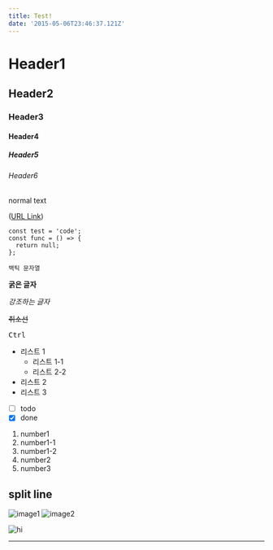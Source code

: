 ```yaml
---
title: Test!
date: '2015-05-06T23:46:37.121Z'
---
```



# Header1

## Header2

### Header3

#### Header4

##### Header5

###### Header6

normal text

([URL Link](https://en.wikipedia.org/wiki/Salted_duck_egg))

```tsx
const test = 'code';
const func = () => {
  return null;
};
```

`백틱 문자열`

**굵은 글자**

_강조하는 글자_

~~취소선~~

<Kbd>Ctrl</Kbd>

- 리스트 1
  - 리스트 1-1
  - 리스트 2-2
- 리스트 2
- 리스트 3

- [ ] todo
- [x] done

1. number1
2. number1-1
3. number1-2
4. number2
5. number3

## split line

![image1](./test.png)
![image2](../../../images/icon.png)

<Image src={testPng} alt="hi" />

---
